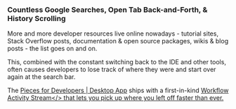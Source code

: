 ### Countless Google Searches, Open Tab Back-and-Forth, & History Scrolling
More and more developer resources live online nowadays - tutorial sites, Stack Overflow posts, documentation & open source packages, wikis & blog posts - the list goes on and on.

This, combined with the constant switching back to the IDE and other tools, often causes developers to lose track of where they were and start over again at the search bar.

The <a href="{{ links.website.pfd_desktop_install }}">Pieces for Developers | Desktop App</a> ships with a first-in-kind <a href="{{ links.internal.global_search_suggestion_reuse.workflow_activity_stream }}">Workflow Activity Stream</> that lets you pick up where you left off faster than ever.
